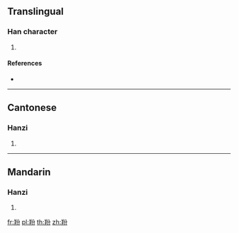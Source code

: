{{character info/new}}
==Translingual==

===Han character===
{{Han char|rn=123|rad=羊|as=04|sn=10|four=88527|canj=TQCSH}}

# {{defn|Han|sort=羊04}}

====References====
* {{Han ref|kx=0951.160|dkj=28441|dj=1395.010|hdz=53127.170|uh=7F92|ud=32658|bh=D362|bd=54114}}

----

==Cantonese==

===Hanzi===
{{yue-hanzi|jyut=|y=fan1}}

# {{defn|lang=yue|sort=羊04}}

----

==Mandarin==

===Hanzi===
{{cmn-hanzi|pin=[[fén]] ([[fen2]])|wg=fen<sup>2</sup>}}

# {{defn|lang=cmn|sort=羊04}}

[[fr:羒]]
[[pl:羒]]
[[th:羒]]
[[zh:羒]]